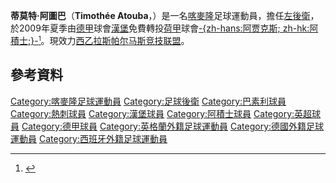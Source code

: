 {{noteta
|G1=德甲
|T=zh-hans:蒂莫特·阿图巴;zh-hk:蒂莫特·艾圖巴;zh-tw:蒂莫特·阿圖巴;
|1=zh-hans:阿图巴;zh-hk:艾圖巴;zh-tw:阿圖巴;
|2=zh-hans:巴塞尔;zh-hk:巴素利;zh-tw:巴塞爾;
}}
{{Football player infobox
|          playername = 蒂莫特·阿图巴<br>''Timothée Atouba''
|               image = [[File:Atouba1_Ajax1nl_500x322.jpg|240px]]
|            fullname = Timothée Atouba
|         dateofbirth = {{birth date and age|1982|2|17}} 
|         cityofbirth = [[杜阿拉|杜阿拉]] 
|      countryofbirth = {{CMR}}
|              height = {{height|meters=1.91}}
|         currentclub = [[拉斯帕尔马斯竞技联盟|拉斯帕尔马斯竞技联盟]]
|          clubnumber = 3
|            position = [[左後衛|左後衛]]
|          youthyears = 1996-99 
|          youthclubs = [[杜阿拉联合足球俱乐部|杜阿拉联合]] 
|               years = 1999-00<br />2000-02<br />2002-04<br />2004-05<br />2005-09<br />2009-11<BR>2012-
|               clubs = [[杜阿拉联合足球俱乐部|杜阿拉联合]]<br />[[纳沙泰尔足球俱乐部|纳沙泰尔]]<br />[[巴塞尔足球俱乐部|巴塞尔]]<br />[[熱刺|熱刺]]<br />[[漢堡足球俱樂部|漢堡]] <br />[[阿贾克斯足球俱乐部|-{zh-hans:阿贾克斯; zh-hk:阿積士;}-]]<BR>[[拉斯帕尔马斯竞技联盟|拉斯帕尔马斯竞技联盟]]
|         caps(goals) = {{0}}16 (4)<br />{{0}}50 (4)<br />103 (8)<br />{{0}}18 (1)<br />{{0}}83 (1)<br />{{0|00}}1 (0)
|       nationalyears = 2000-
|        nationalteam = {{fb|CMR}}
| nationalcaps(goals) = {{0}}42 (0) 
|            pcupdate = 2010年3月5日 (五) 09:02 (UTC)
|            ntupdate = 2010年3月5日 (五) 09:02 (UTC)
}}
'''蒂莫特·阿圖巴'''（'''Timothée Atouba'''，{{bd|1982年|2月17日|catidx=Atouba, Timothe}}）是一名[[喀麥隆|喀麥隆]]足球運動員，擔任[[左後衛|左後衛]]，於2009年夏季由[[德甲|德甲]]球會[[漢堡足球俱樂部|漢堡]]免費轉投[[荷甲|荷甲]]球會[[阿贾克斯足球俱乐部|-{zh-hans:阿贾克斯; zh-hk:阿積士;}-]]<small><ref>{{cite news |language=zh-hans |url=http://dfo.cn/dfo/show.asp?id=9430 |title=阿图巴告别汉堡 与约尔重逢在阿贾克斯 |publisher=德国足球在线 |date=2009-07-08 |accessdate=2009-07-30}}</ref></small>。現效力[[西乙|西乙]][[拉斯帕尔马斯竞技联盟|拉斯帕尔马斯竞技联盟]]。

==參考資料==
{{reflist}}


<!--{{2003年洲際國家盃喀麥隆參賽名單}}-->
<!--{{2006年非洲國家盃喀麥隆參賽名單}}-->
<!--{{2008年非洲國家盃喀麥隆參賽名單}}-->

{{DEFAULTSORT:Atouba, Timothe}}
[[Category:喀麥隆足球運動員|Category:喀麥隆足球運動員]]
[[Category:足球後衛|Category:足球後衛]]
[[Category:巴素利球員|Category:巴素利球員]]
[[Category:熱刺球員|Category:熱刺球員]]
[[Category:漢堡球員|Category:漢堡球員]]
[[Category:阿積士球員|Category:阿積士球員]]
[[Category:英超球員|Category:英超球員]]
[[Category:德甲球員|Category:德甲球員]]
[[Category:英格蘭外籍足球運動員|Category:英格蘭外籍足球運動員]]
[[Category:德國外籍足球運動員|Category:德國外籍足球運動員]]
[[Category:西班牙外籍足球運動員|Category:西班牙外籍足球運動員]]
